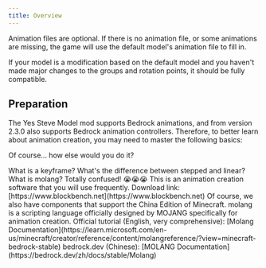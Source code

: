 ```yaml
---
title: Overview
---
```



Animation files are optional. If there is no animation file, or some animations are missing, the game will use the default model's animation file to fill in.

If your model is a modification based on the default model and you haven't made major changes to the groups and rotation points, it should be fully compatible.

## Preparation

The Yes Steve Model mod supports Bedrock animations, and from version 2.3.0 also supports Bedrock animation controllers. Therefore, to better learn about animation creation, you may need to master the following basics:

<CardGrid>

<Card title="A Computer">Of course... how else would you do it?</Card>

<Card title="Basic Knowledge">
  What is a keyframe? What's the difference between stepped and linear? What is
  molang? Totally confused! 😭😭😭
</Card>

<Card title="BlockBench">
  This is an animation creation software that you will use frequently. Download
  link: [https://www.blockbench.net](https://www.blockbench.net)
</Card>

<Card title="Java Edition Minecraft">
  Of course, we also have components that support the China Edition of
  Minecraft.
</Card>

</CardGrid>

<Card title="molang">
  molang is a scripting language officially designed by MOJANG specifically for
  animation creation. Official tutorial (English, very comprehensive): [Molang
  Documentation](https://learn.microsoft.com/en-us/minecraft/creator/reference/content/molangreference/?view=minecraft-bedrock-stable)
  bedrock.dev (Chinese): [MOLANG
  Documentation](https://bedrock.dev/zh/docs/stable/Molang)
</Card>
